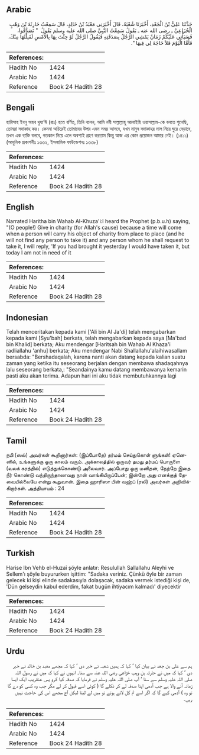 ## Arabic


<div dir="rtl" lang="ar" style={{fontSize:'larger',backgroundColor:'#f8f9fa',padding:20}}>
حَدَّثَنَا عَلِيُّ بْنُ الْجَعْدِ، أَخْبَرَنَا شُعْبَةُ، قَالَ أَخْبَرَنِي مَعْبَدُ بْنُ خَالِدٍ، قَالَ سَمِعْتُ حَارِثَةَ بْنَ وَهْبٍ الْخُزَاعِيَّ ـ رضى الله عنه ـ يَقُولُ سَمِعْتُ النَّبِيَّ صلى الله عليه وسلم يَقُولُ ‏ "‏ تَصَدَّقُوا، فَسَيَأْتِي عَلَيْكُمْ زَمَانٌ يَمْشِي الرَّجُلُ بِصَدَقَتِهِ فَيَقُولُ الرَّجُلُ لَوْ جِئْتَ بِهَا بِالأَمْسِ لَقَبِلْتُهَا مِنْكَ، فَأَمَّا الْيَوْمَ فَلاَ حَاجَةَ لِي فِيهَا ‏"‏‏.‏
</div>
<div style={{backgroundColor:'#f8f9fa',padding:20, marginBottom: 10}}><table> <thead> <tr> <th>References:</th> <th></th> </tr> </thead> <tbody><tr><td>Hadith No</td><td>1424</td></tr><tr><td>Arabic No</td><td>1424</td></tr><tr><td>Reference</td><td>Book 24 Hadith 28</td></tr></tbody></table></div>

## Bengali


<div dir="ltr" lang="bn" style={{fontSize:'larger',backgroundColor:'#f8f9fa',padding:20}}>
হারিসাহ ইবনু অহব খুযা‘ঈ (রাঃ) হতে বর্ণিত, তিনি বলেন, আমি নবী সাল্লাল্লাহু আলাইহি ওয়াসাল্লাম-কে বলতে শুনেছি, তোমরা সদাকাহ কর। কেননা অচিরেই তোমাদের উপর এমন সময় আসবে, যখন মানুষ সদাকাহর মাল নিয়ে ঘুরে বেড়াবে, তখন এক ব্যক্তি বলবে, গতকাল নিয়ে এলে অবশ্যই গ্রহণ করতাম কিন্তু আজ এর কোন প্রয়োজন আমার নেই। (১৪১১) (আধুনিক প্রকাশনীঃ ১৩৩২, ইসলামিক ফাউন্ডেশনঃ ১৩৩৮)
</div>
<div style={{backgroundColor:'#f8f9fa',padding:20, marginBottom: 10}}><table> <thead> <tr> <th>References:</th> <th></th> </tr> </thead> <tbody><tr><td>Hadith No</td><td>1424</td></tr><tr><td>Arabic No</td><td>1424</td></tr><tr><td>Reference</td><td>Book 24 Hadith 28</td></tr></tbody></table></div>

## English


<div dir="ltr" lang="en" style={{fontSize:'larger',backgroundColor:'#f8f9fa',padding:20}}>
Narrated Haritha bin Wahab Al-Khuza'i:I heard the Prophet (p.b.u.h) saying, "(O people!) Give in charity (for Allah's cause) because a time will come when a person will carry his object of charity from place to place (and he will not find any person to take it) and any person whom he shall request to take it, I will reply, 'If you had brought it yesterday I would have taken it, but today I am not in need of it
</div>
<div style={{backgroundColor:'#f8f9fa',padding:20, marginBottom: 10}}><table> <thead> <tr> <th>References:</th> <th></th> </tr> </thead> <tbody><tr><td>Hadith No</td><td>1424</td></tr><tr><td>Arabic No</td><td>1424</td></tr><tr><td>Reference</td><td>Book 24 Hadith 28</td></tr></tbody></table></div>

## Indonesian


<div dir="ltr" lang="id" style={{fontSize:'larger',backgroundColor:'#f8f9fa',padding:20}}>
Telah menceritakan kepada kami ['Ali bin Al Ja'di] telah mengabarkan kepada kami [Syu'bah] berkata, telah mengabarkan kepada saya [Ma'bad bin Khalid] berkata; Aku mendengar [Haritsah bin Wahab Al Khaza'i radliallahu 'anhu] berkata; Aku mendengar Nabi Shallallahu'alaihiwasallam bersabda: "Bershadaqalah, karena nanti akan datang kepada kalian suatu zaman yang ketika itu seseorang berjalan dengan membawa shadaqahnya lalu seseorang berkata,: "Seandainya kamu datang membawanya kemarin pasti aku akan terima. Adapun hari ini aku tidak membutuhkannya lagi
</div>
<div style={{backgroundColor:'#f8f9fa',padding:20, marginBottom: 10}}><table> <thead> <tr> <th>References:</th> <th></th> </tr> </thead> <tbody><tr><td>Hadith No</td><td>1424</td></tr><tr><td>Arabic No</td><td>1424</td></tr><tr><td>Reference</td><td>Book 24 Hadith 28</td></tr></tbody></table></div>

## Tamil


<div dir="ltr" lang="ta" style={{fontSize:'larger',backgroundColor:'#f8f9fa',padding:20}}>
நபி (ஸல்) அவர்கள் கூறினார்கள்: (இப்போதே) தர்மம் செய்துகொள் ளுங்கள்! ஏனெனில், உங்களுக்கு ஒரு காலம் வரும். அக்காலத்தில் ஒருவர் தமது தர்மப் பொருளை (வலக் கரத்தில்) எடுத்துக்கொண்டு அலைவார். அப்போது ஒரு மனிதன், நேற்றே இதை நீர் கொண்டு வந்திருந்தாலாவது நான் வாங்கியிருப்பேன்; இன்றோ அது எனக்குத் தேவையில்லையே என்று கூறுவான். இதை ஹாரிஸா பின் வஹ்ப் (ரலி) அவர்கள் அறிவிக்கிறார்கள். அத்தியாயம் : 24
</div>
<div style={{backgroundColor:'#f8f9fa',padding:20, marginBottom: 10}}><table> <thead> <tr> <th>References:</th> <th></th> </tr> </thead> <tbody><tr><td>Hadith No</td><td>1424</td></tr><tr><td>Arabic No</td><td>1424</td></tr><tr><td>Reference</td><td>Book 24 Hadith 28</td></tr></tbody></table></div>

## Turkish


<div dir="ltr" lang="tr" style={{fontSize:'larger',backgroundColor:'#f8f9fa',padding:20}}>
Harise Ibn Vehb el-Huzaî şöyle anlatır: Resulullah Sallallahu Aleyhi ve Sellem'ı şöyle buyururken işittim: "Sadaka veriniz. Çünkü öyle bir zaman gelecek ki kişi elinde sadakasıyla dolaşacak, sadaka vermek istediği kişi de, 'Dün gelseydin kabul ederdim, fakat bugün ihtiyacım kalmadı' diyecektir
</div>
<div style={{backgroundColor:'#f8f9fa',padding:20, marginBottom: 10}}><table> <thead> <tr> <th>References:</th> <th></th> </tr> </thead> <tbody><tr><td>Hadith No</td><td>1424</td></tr><tr><td>Arabic No</td><td>1424</td></tr><tr><td>Reference</td><td>Book 24 Hadith 28</td></tr></tbody></table></div>

## Urdu


<div dir="rtl" lang="ur" style={{fontSize:'larger',backgroundColor:'#f8f9fa',padding:20}}>
ہم سے علی بن جعد نے بیان کیا ‘ کہا کہ ہمیں شعبہ نے خبر دی ‘ کہا کہ مجھے معبد بن خالد نے خبر دی ‘ کہا کہ میں نے حارثہ بن وہب خزاعی رضی اللہ عنہ سے سنا۔ انہوں نے کہا کہ میں نے رسول اللہ صلی اللہ علیہ وسلم سے سنا ‘ آپ صلی اللہ علیہ وسلم نے فرمایا کہ صدقہ کیا کرو پس عنقریب ایک ایسا زمانہ آنے والا ہے جب آدمی اپنا صدقہ لے کر نکلے گا ( کوئی اسے قبول کر لے مگر جب وہ کسی کو دے گا تو وہ ) آدمی کہے گا کہ اگر اسے تم کل لائے ہوتے تو میں لے لیتا لیکن آج مجھے اس کی حاجت نہیں رہی۔
</div>
<div style={{backgroundColor:'#f8f9fa',padding:20, marginBottom: 10}}><table> <thead> <tr> <th>References:</th> <th></th> </tr> </thead> <tbody><tr><td>Hadith No</td><td>1424</td></tr><tr><td>Arabic No</td><td>1424</td></tr><tr><td>Reference</td><td>Book 24 Hadith 28</td></tr></tbody></table></div>